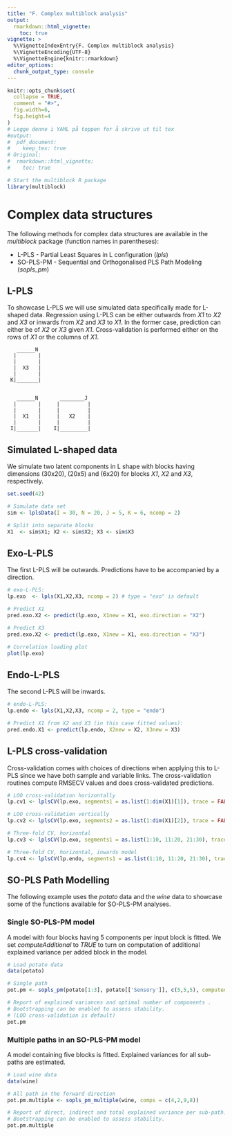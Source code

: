 ```yaml
---
title: "F. Complex multiblock analysis"
output: 
  rmarkdown::html_vignette:
    toc: true
vignette: >
  %\VignetteIndexEntry{F. Complex multiblock analysis}
  %\VignetteEncoding{UTF-8}
  %\VignetteEngine{knitr::rmarkdown}
editor_options: 
  chunk_output_type: console
---
```


```r
knitr::opts_chunk$set(
  collapse = TRUE,
  comment = "#>",
  fig.width=6, 
  fig.height=4
)
# Legge denne i YAML på toppen for å skrive ut til tex
#output: 
#  pdf_document: 
#    keep_tex: true
# Original:
#  rmarkdown::html_vignette:
#    toc: true
```

```r
# Start the multiblock R package
library(multiblock)
```

# Complex  data structures

The following methods for complex data structures are available in the _multiblock_ package (function names in parentheses):

* L-PLS - Partial Least Squares in L configuration (_lpls_)
* SO-PLS-PM - Sequential and Orthogonalised PLS Path Modeling (_sopls_pm_)

## L-PLS

To showcase L-PLS we will use simulated data specifically made for L-shaped data. Regression 
using L-PLS can be either outwards from _X1_ to _X2_ and _X3_ or inwards from _X2_ and _X3_
to _X1_. In the former case, prediction can either be of _X2_ or _X3_ given _X1_. Cross-validation
is performed either on the rows of _X1_ or the columns of _X1_.

```{}
   ______N 
  |       |
  |       |
  |  X3   |
  |       |
 K|_______|
             
             
   ______N       ________J 
  |       |     |         |
  |       |     |         |
  |  X1   |     |   X2    |
  |       |     |         |
 I|_______|    I|_________|
```


## Simulated L-shaped data

We simulate two latent components in L shape with blocks having dimensions (30x20),
(20x5) and (6x20) for blocks _X1_, _X2_ and _X3_, respectively.

```r
set.seed(42)

# Simulate data set
sim <- lplsData(I = 30, N = 20, J = 5, K = 6, ncomp = 2)

# Split into separate blocks
X1  <- sim$X1; X2 <- sim$X2; X3 <- sim$X3
```

## Exo-L-PLS

The first L-PLS will be outwards. Predictions have to be accompanied by a direction.

```r
# exo-L-PLS:
lp.exo  <- lpls(X1,X2,X3, ncomp = 2) # type = "exo" is default

# Predict X1
pred.exo.X2 <- predict(lp.exo, X1new = X1, exo.direction = "X2")

# Predict X3
pred.exo.X2 <- predict(lp.exo, X1new = X1, exo.direction = "X3")

# Correlation loading plot
plot(lp.exo)
```


## Endo-L-PLS

The second L-PLS will be inwards.

```r
# endo-L-PLS:
lp.endo <- lpls(X1,X2,X3, ncomp = 2, type = "endo")

# Predict X1 from X2 and X3 (in this case fitted values):
pred.endo.X1 <- predict(lp.endo, X2new = X2, X3new = X3)
```

## L-PLS cross-validation

Cross-validation comes with choices of directions when applying this to L-PLS since we have both sample
and variable links. The cross-validation routines compute RMSECV values and does cross-validated predictions.

```r
# LOO cross-validation horizontally
lp.cv1 <- lplsCV(lp.exo, segments1 = as.list(1:dim(X1)[1]), trace = FALSE)

# LOO cross-validation vertically
lp.cv2 <- lplsCV(lp.exo, segments2 = as.list(1:dim(X1)[2]), trace = FALSE)

# Three-fold CV, horizontal
lp.cv3 <- lplsCV(lp.exo, segments1 = as.list(1:10, 11:20, 21:30), trace = FALSE)

# Three-fold CV, horizontal, inwards model
lp.cv4 <- lplsCV(lp.endo, segments1 = as.list(1:10, 11:20, 21:30), trace = FALSE)
```


## SO-PLS Path Modelling

The following example uses the _potato_ data and the _wine_ data to showcase some of the functions available for SO-PLS-PM analyses.

### Single SO-PLS-PM model

A model with four blocks having 5 components per input block is fitted. We set _computeAdditional_
to _TRUE_ to turn on computation of additional explained variance per added block in the model.

```r
# Load potato data
data(potato)

# Single path
pot.pm <- sopls_pm(potato[1:3], potato[['Sensory']], c(5,5,5), computeAdditional=TRUE)

# Report of explained variances and optimal number of components .
# Bootstrapping can be enabled to assess stability.
# (LOO cross-validation is default)
pot.pm
```

### Multiple paths in an SO-PLS-PM model

A model containing five blocks is fitted. Explained variances for all
sub-paths are estimated.

```r
# Load wine data
data(wine)

# All path in the forward direction
pot.pm.multiple <- sopls_pm_multiple(wine, comps = c(4,2,9,8))

# Report of direct, indirect and total explained variance per sub-path.
# Bootstrapping can be enabled to assess stability.
pot.pm.multiple
```
